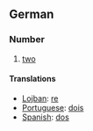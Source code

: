 ==German==
===Number===

# [[two]]

==== Translations ====
*[[Lojban]]: [[re]]
*[[Portuguese]]: [[dois]]
*[[Spanish]]: [[dos]]